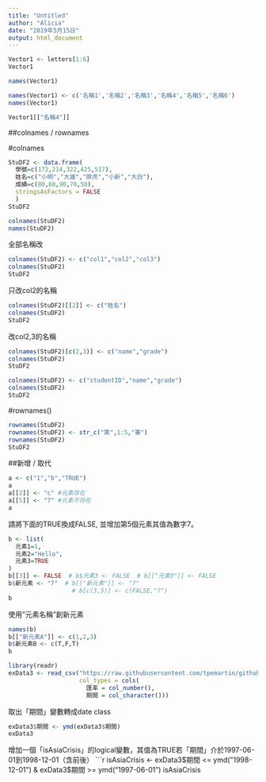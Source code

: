 ```yaml
---
title: "Untitled"
author: "Alicia"
date: "2019年5月15日"
output: html_document
---
```


```r
Vector1 <- letters[1:6]
Vector1

names(Vector1)
```

```r
names(Vector1) <- c('名稱1','名稱2','名稱3','名稱4','名稱5','名稱6')
names(Vector1)
```

```r
Vector1[["名稱4"]]
```

##colnames / rownames

#colnames
```r
StuDF2 <- data.frame(
  學號=c(172,214,322,425,517),
  姓名=c("小明","大雄","胖虎","小新","大白"),
  成績=c(80,60,90,70,50),
  stringsAsFactors = FALSE
  )
StuDF2
```

```r
colnames(StuDF2)
names(StuDF2)
```
全部名稱改
```r
colnames(StuDF2) <- c("col1","col2","col3")
colnames(StuDF2)
StuDF2
```
只改col2的名稱
```r
colnames(StuDF2)[[2]] <- c("姓名")
colnames(StuDF2)
StuDF2
```
改col2,3的名稱
```r
colnames(StuDF2)[c(2,3)] <- c("name","grade")
colnames(StuDF2)
StuDF2
```

```r
colnames(StuDF2) <- c("studentID","name","grade")
colnames(StuDF2)
StuDF2
```
#rownames()
```r
rownames(StuDF2)
rownames(StuDF2) <- str_c("第",1:5,"筆")
rownames(StuDF2)
StuDF2
```

##新增 / 取代
```r
a <- c("1","b","TRUE")
a
a[[2]] <- "c" #元素存在
a[[5]] <- "7" #元素不存在
a
```
請將下面的TRUE換成FALSE, 並增加第5個元素其值為數字7。
```r
b <- list(
  元素1=1,
  元素2="Hello",
  元素3=TRUE
)
b[[3]] <- FALSE  # b$元素3 <- FALSE  # b[["元素3"]] <- FALSE
b$新元素 <- "7"  # b[["新元素"]] <- "7"
                  # b[c(3,5)] <- c(FALSE,"7")
b
```
使用"元素名稱"創新元素
```r
names(b)
b[["新元素A"]] <- c(1,2,3)
b$新元素B <- c(T,F,T)
b
```

```r
library(readr)
exData3 <- read_csv("https://raw.githubusercontent.com/tpemartin/github-data/master/exData3.csv",
                    col_types = cols(
                      匯率 = col_number(),
                      期間 = col_character()))
```
取出「期間」變數轉成date class
```r
exData3$期間 <- ymd(exData3$期間)
exData3
```
增加一個「isAsiaCrisis」的logical變數，其值為TRUE若「期間」介於1997-06-01到1998-12-01（含前後）
```r
isAsiaCrisis <- exData3$期間 <= ymd("1998-12-01") & exData3$期間 >= ymd("1997-06-01")
isAsiaCrisis